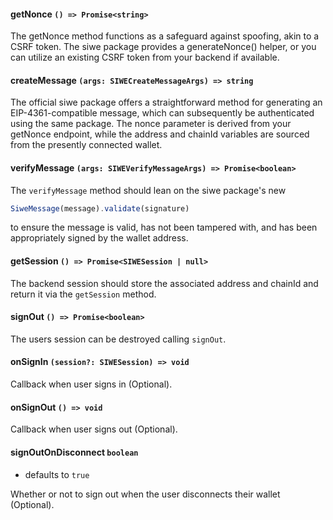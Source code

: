 #### getNonce `() => Promise<string>`

The getNonce method functions as a safeguard against spoofing, akin to a CSRF token. The siwe package provides a generateNonce() helper, or you can utilize an existing CSRF token from your backend if available.

#### createMessage `(args: SIWECreateMessageArgs) => string`

The official siwe package offers a straightforward method for generating an EIP-4361-compatible message, which can subsequently be authenticated using the same package. The nonce parameter is derived from your getNonce endpoint, while the address and chainId variables are sourced from the presently connected wallet.

#### verifyMessage `(args: SIWEVerifyMessageArgs) => Promise<boolean>`

The `verifyMessage` method should lean on the siwe package's new

```js
SiweMessage(message).validate(signature)
```

to ensure the message is valid, has not been tampered with, and has been appropriately signed by the wallet address.

#### getSession `() => Promise<SIWESession | null>`

The backend session should store the associated address and chainId and return it via the `getSession` method.

#### signOut `() => Promise<boolean>`

The users session can be destroyed calling `signOut`.

#### onSignIn `(session?: SIWESession) => void`

Callback when user signs in (Optional).

#### onSignOut `() => void`

Callback when user signs out (Optional).

#### signOutOnDisconnect `boolean`

- defaults to `true`

Whether or not to sign out when the user disconnects their wallet (Optional).
